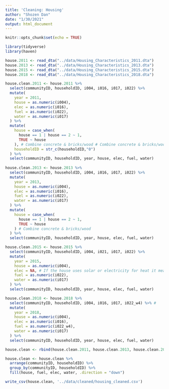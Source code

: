 ```yaml
---
title: 'Cleaning: Housing'
author: "Shozen Dan"
date: "1/30/2021"
output: html_document
---
```


```r
knitr::opts_chunk$set(echo = TRUE)
```

```r
library(tidyverse)
library(haven)
```

```r
house.2011 <- read_dta("../data/Housing_Characteristics_2011.dta")
house.2013 <- read_dta("../data/Housing_Characteristics_2013.dta")
house.2015 <- read_dta("../data/Housing_Characteristics_2015.dta")
house.2018 <- read_dta("../data/Housing_Characteristics_2018.dta")
```

```r
house.clean.2011 <- house.2011 %>% 
  select(communityID, householdID, i004, i016, i017, i022) %>%
  mutate(
    year = 2011,
    house = as.numeric(i004),
    elec = as.numeric(i016),
    fuel = as.numeric(i022),
    water = as.numeric(i017)
  ) %>%
  mutate(
    house = case_when(
      house == 1 | house == 2 ~ 1, 
      TRUE ~ house
    ), # Combine concrete & bricks/wood # Combine concrete & bricks/wood
    householdID = str_c(householdID,"0")
  ) %>% 
  select(communityID, householdID, year, house, elec, fuel, water)
  
house.clean.2013 <- house.2013 %>% 
  select(communityID, householdID, i004, i016, i017, i022) %>%
  mutate(
    year = 2013,
    house = as.numeric(i004),
    elec = as.numeric(i016),
    fuel = as.numeric(i022),
    water = as.numeric(i017)
  ) %>%
  mutate(
    house = case_when(
      house == 1 | house == 2 ~ 1, 
      TRUE ~ house
    ) # Combine concrete & bricks/wood
  ) %>% 
  select(communityID, householdID, year, house, elec, fuel, water)

house.clean.2015 <- house.2015 %>% 
  select(communityID, householdID, i004, i021, i017, i022) %>%
  mutate(
    year = 2015,
    house = as.numeric(i004),
    elec = NA, # If the house uses solar or electricity for heat it means they must have electricity
    fuel = as.numeric(i022),
    water = as.numeric(i017)
  ) %>% 
  select(communityID, householdID, year, house, elec, fuel, water)

house.clean.2018 <- house.2018 %>% 
  select(communityID, householdID, i004, i016, i017, i022_w4) %>% # 
  mutate(
    year = 2018,
    house = as.numeric(i004),
    elec = as.numeric(i016),
    fuel = as.numeric(i022_w4),
    water = as.numeric(i017)
  ) %>% 
  select(communityID, householdID, year, house, elec, fuel, water)

house.clean <- rbind(house.clean.2011, house.clean.2013, house.clean.2015, house.clean.2018)

house.clean <- house.clean %>%
  arrange(communityID, householdID) %>%
  group_by(communityID, householdID) %>%
  fill(house, fuel, elec, water, .direction = "down")

write_csv(house.clean, '../data/cleaned/housing_cleaned.csv')
```
